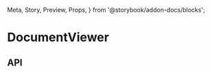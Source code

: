   Meta,
  Story,
  Preview,
  Props,
} from '@storybook/addon-docs/blocks';

<Meta
  title="File Manager/DocumentViewer"
  component={DocumentViewer}
/>

# DocumentViewer

<Preview>
  <Story name="Image">
    <DocumentViewerStorySetup index={0} />
  </Story>
  <Story name="Docx">
    <DocumentViewerStorySetup index={1} />
  </Story>
  <Story name="PDF">
    <DocumentViewerStorySetup index={4} />
  </Story>
  <Story name="CSV">
    <DocumentViewerStorySetup index={3} />
  </Story>
  <Story name="MD">
    <DocumentViewerStorySetup index={6} />
  </Story>
</Preview>

## API

<Props of={DocumentViewer} />
